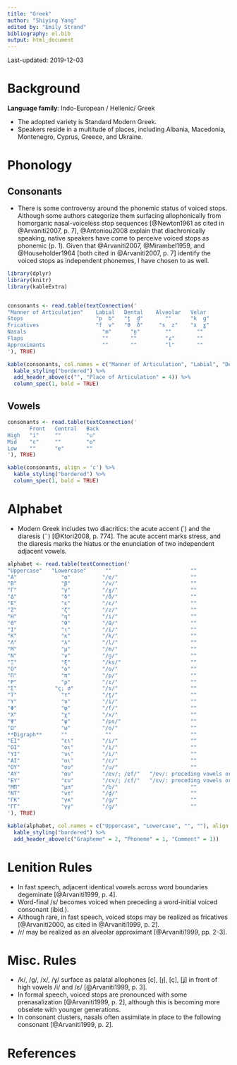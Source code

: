 ```yaml
---
title: "Greek"
author: "Shiying Yang"
edited by: "Emily Strand"
bibliography: el.bib
output: html_document
---
```


Last-updated: 2019-12-03

# Background

**Language family**: Indo-European / Hellenic/ Greek

* The adopted variety is Standard Modern Greek.
* Speakers reside in a multitude of places, including Albania, Macedonia, Montenegro, Cyprus, Greece, and Ukraine.

# Phonology

## Consonants

* There is some controversy around the phonemic status of voiced stops. Although some authors categorize them surfacing allophonically from homorganic nasal-voiceless stop sequences [@Newton1961 as cited in @Arvaniti2007, p. 7], @Antoniou2008 explain that diachronically speaking, native speakers have come to perceive voiced stops as phonemic (p. 1). Given that @Arvaniti2007, @Mirambel1959, and @Householder1964 [both cited in @Arvaniti2007, p. 7] identify the voiced stops as independent phonemes, I have chosen to as well.

```r

library(dplyr)
library(knitr)
library(kableExtra)


consonants <- read.table(textConnection('
"Manner of Articulation"    Labial   Dental    Alveolar   Velar
Stops                       "p  b"   "t̪  d̪"       ""      "k  ɡ"
Fricatives                  "f  v"   "θ  ð"     "s  z"    "x  ɣ"
Nasals                        "m"      "n̪"        ""        ""
Flaps                         ""       ""         "ɾ"       ""
Approximants                  ""       ""         "l"       ""
'), TRUE)

kable(consonants, col.names = c("Manner of Articulation", "Labial", "Dental", "Alveolar", "Velar"), align = 'c') %>%
  kable_styling("bordered") %>%
  add_header_above(c("", "Place of Articulation" = 4)) %>%
  column_spec(1, bold = TRUE)
```

## Vowels

```r
consonants <- read.table(textConnection('
       Front   Central   Back
High   "i"     ""        "u"
Mid    "ε"     ""        "o"
Low    ""      "ɐ"       ""
'), TRUE)

kable(consonants, align = 'c') %>%
  kable_styling("bordered") %>%
  column_spec(1, bold = TRUE)
```

# Alphabet

* Modern Greek includes two diacritics: the acute accent (΄) and the diaresis (¨) [@Ktori2008, p. 774]. The acute accent marks stress, and the diaresis marks the hiatus or the enunciation of two independent adjacent vowels.

```r

alphabet <- read.table(textConnection('
"Uppercase"   "Lowercase"      ""                         ""
"Α"              "α"          "/ɐ/"                       ""
"Β"              "β"          "/v/"                       ""
"Γ"              "γ"          "/ɣ/"                       ""
"Δ"              "δ"          "/ð/"                       ""
"Ε"              "ε"          "/ε/"                       ""
"Ζ"              "ζ"          "/z/"                       ""
"Η"              "η"          "/i/"                       ""
"Θ"              "θ"          "/θ/"                       ""
"Ι"              "ι"          "/i/"                       ""
"Κ"              "κ"          "/k/"                       ""
"Λ"              "λ"          "/l/"                       ""
"Μ"              "μ"          "/m/"                       ""
"Ν"              "ν"          "/n̪/"                       ""
"Ξ"              "ξ"          "/ks/"                      ""
"Ο"              "ο"          "/o/"                       ""
"Π"              "π"          "/p/"                       ""
"Ρ"              "ρ"          "/ɾ/"                       ""
"Σ"            "ς; σ"         "/s/"                       ""
"Τ"              "τ"          "/t̪/"                       ""
"Υ"              "υ"          "/i/"                       ""
"Φ"              "φ"          "/f/"                       ""
"Χ"              "χ"          "/x/"                       ""
"Ψ"              "ψ"          "/ps/"                      ""
"Ω"              "ω"          "/o/"                       ""
**Digraph**      ""            ""                         ""
"ΕΙ"             "ει"         "/i/"                       ""
"ΟΙ"             "οι"         "/i/"                       ""
"ΥΙ"             "υι"         "/i/"                       ""
"ΑΙ"             "αι"         "/ɛ/"                       ""
"ΟΥ"             "ου"         "/u/"                       ""
"ΑΥ"             "αυ"         "/ɐv/; /ɐf/"   "/ɐv/: preceding vowels or voiced consonants [@Dawkins1908, p. 218]"
"ΕΥ"             "ευ"         "/εv/; /εf/"   "/εv/: preceding vowels or voiced consonants [@Dawkins1908, p. 218]"
"ΜΠ"             "μπ"         "/b/"                       ""
"ΝΤ"             "ντ"         "/d̪/"                       ""
"ΓΚ"             "γκ"         "/ɡ/"                       ""
"ΓΓ"             "γγ"         "/ɡ/"                       ""
'), TRUE)

kable(alphabet, col.names = c("Uppercase", "Lowercase", "", ""), align = 'c') %>%
  kable_styling("bordered") %>%
  add_header_above(c("Grapheme" = 2, "Phoneme" = 1, "Comment" = 1))
```  

# Lenition Rules

* In fast speech, adjacent identical vowels across word boundaries degeminate [@Arvaniti1999, p. 4].
* Word-final /s/ becomes voiced when preceding a word-initial voiced consonant (ibid.).
* Although rare, in fast speech, voiced stops may be realized as fricatives [@Arvaniti2000, as cited in @Arvaniti1999, p. 2].
* /ɾ/ may be realized as an alveolar approximant [@Arvaniti1999, pp. 2-3].

# Misc. Rules

* /k/, /g/, /x/, /ɣ/ surface as palatal allophones [c], [ɟ], [ç], [ʝ] in front of high vowels /i/ and /ε/ [@Arvaniti1999, p. 3].
* In formal speech, voiced stops are pronounced with some prenasalization [@Arvaniti1999, p. 2], although this is becoming more obselete with younger generations.
* In consonant clusters, nasals often assimilate in place to the following consonant [@Arvaniti1999, p. 2].

# References
